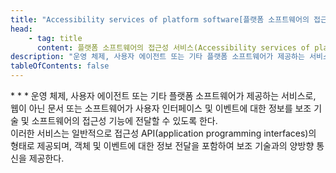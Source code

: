 ```yaml
---
title: "Accessibility services of platform software[플랫폼 소프트웨어의 접근성 서비스]"
head:
    - tag: title
      content: 플랫폼 소프트웨어의 접근성 서비스(Accessibility services of platform software)
description: "운영 체제, 사용자 에이전트 또는 기타 플랫폼 소프트웨어가 제공하는 서비스로, 웹이 아닌 문서 또는 소프트웨어가 사용자 인터페이스 및 이벤트에 대한 정보를 보조 기술 및 소프트웨어의 접근성 기능에 전달할 수 있도록 한다."
tableOfContents: false
---
```


<Badge text="WCAG2ICT" variant="tip" size="large" />
* * *
운영 체제, 사용자 에이전트 또는 기타 플랫폼 소프트웨어가 제공하는 서비스로, 웹이 아닌 문서 또는 소프트웨어가 사용자 인터페이스 및 이벤트에 대한 정보를 보조 기술 및 소프트웨어의 접근성 기능에 전달할 수 있도록 한다.

<Aside title="참고">
이러한 서비스는 일반적으로 접근성 API(<span lang="en">application programming interfaces</span>)의 형태로 제공되며, 객체 및 이벤트에 대한 정보 전달을 포함하여 보조 기술과의 양방향 통신을 제공한다.
</Aside>
